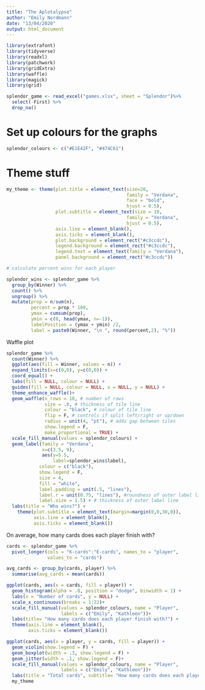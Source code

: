 ```yaml
---
title: "The Aplotalypse"
author: "Emily Nordmann"
date: "13/04/2020"
output: html_document
---
```


```r

library(extrafont)
library(tidyverse)
library(readxl)
library(patchwork)
library(gridExtra)
library(waffle)
library(magick)
library(grid)

splendor_game <- read_excel("games.xlsx", sheet = "Splendor")%>%
  select(-First) %>%
  drop_na() 

```

# Set up colours for the graphs

```r
splendor_colours <- c("#E1E42F", "#474C61")
```

# Theme stuff

```r
my_theme <- theme(plot.title = element_text(size=20, 
                                            family = "Verdana", 
                                            face = "bold", 
                                            hjust = 0.5),
                  plot.subtitle = element_text(size = 10, 
                                            family = "Verdana",
                                            hjust = 0.5),
                  axis.line = element_blank(), 
                  axis.ticks = element_blank(),
                  plot.background = element_rect("#c3ccdc"),
                  legend.background = element_rect("#c3ccdc"),
                  legend.text = element_text(family = "Verdana"),
                  panel.background = element_rect("#c3ccdc"))

```


```r
# calculate percent wins for each player

splendor_wins <- splendor_game %>%
  group_by(Winner) %>%
  count() %>%
  ungroup() %>%
  mutate(prop = n/sum(n),
         percent = prop * 100,
         ymax = cumsum(prop),
         ymin = c(0, head(ymax, n=-1)),
         labelPosition = (ymax + ymin) /2,
         label = paste0(Winner, "\n ", round(percent,2), "%"))
```


Waffle plot

```r
splendor_game %>%
  count(Winner) %>%
  ggplot(aes(fill = Winner, values = n)) +
  expand_limits(x=c(0,0), y=c(0,0)) +
  coord_equal() +
  labs(fill = NULL, colour = NULL) +
  guides(fill = NULL, colour = NULL, x = NULL, y = NULL) +
  theme_enhance_waffle()+
  geom_waffle(n_rows = 10, # number of rows
              size = .8, # thickness of tile line
              colour = "black", # colour of tile line
              flip = F, # controls if split left/right or up/down 
              radius = unit(4, "pt"), # adds gap between tiles
              show.legend = F,
              make_proportional = TRUE) + 
  scale_fill_manual(values = splendor_colours) +
  geom_label(family = "Verdana", 
             x=c(3.5, 9), 
             aes(y=5.5, 
                 label=splendor_wins$label), 
            colour = c("black"), 
            show.legend = F,
            size = 4,
            fill = "white",
            label.padding = unit(.5, "lines"),
            label.r = unit(0.75, "lines"), #roundness of outer label line
            label.size = 1.5) + # thickness of outer label line 
  labs(title = "Who wins?") +
    theme(plot.subtitle = element_text(margin=margin(0,0,30,0)),
          axis.line = element_blank(), 
          axis.ticks = element_blank())

```


On average, how many cards does each player finish with?

```r
cards <- splendor_game %>%
  pivot_longer(cols = "K-cards":"E-cards", names_to = "player", 
               values_to = "cards")

avg_cards <- group_by(cards, player) %>%
  summarise(avg_cards = mean(cards))

ggplot(cards, aes(x = cards, fill = player)) +
  geom_histogram(alpha = .8, position = "dodge", binwidth = 1) +
  labs(x = "Number of cards", y = NULL) + 
  scale_x_continuous(breaks = 1:22)+
  scale_fill_manual(values = splendor_colours, name = "Player", 
                    labels = c("Emily", "Kathleen"))+
  labs(title= "How many cards does each player finish with?") +
  theme(axis.line = element_blank(),
        axis.ticks = element_blank())

ggplot(cards, aes(x = player, y = cards, fill = player)) +
  geom_violin(show.legend = F) +
  geom_boxplot(width = .3, show.legend = F) +
  geom_jitter(width = .1, show.legend = F)+
  scale_fill_manual(values = splendor_colours, name = "Player", 
                    labels = c("Emily", "Kathleen"))+
  labs(title = "Total cards", subtitle= "How many cards does each player finish with?") +
  my_theme
 
```
